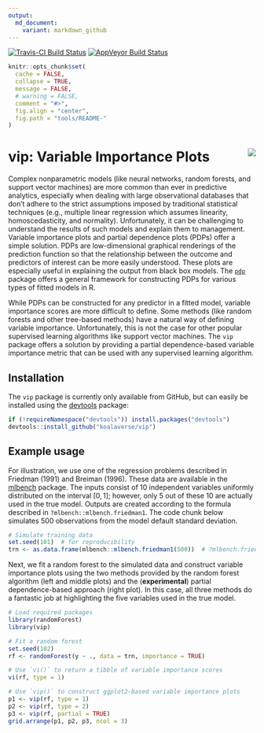 ```yaml
---
output:
  md_document:
    variant: markdown_github
---
```


[![Travis-CI Build Status](https://travis-ci.org/koalaverse/vip.svg?branch=master)](https://travis-ci.org/koalaverse/vip)
[![AppVeyor Build Status](https://ci.appveyor.com/api/projects/status/github/koalaverse/vip?branch=master&svg=true)](https://ci.appveyor.com/project/koalaverse/vip)

```r
knitr::opts_chunk$set(
  cache = FALSE,
  collapse = TRUE,
  message = FALSE, 
  # warning = FALSE,
  comment = "#>",
  fig.align = "center",
  fig.path = "tools/README-"
)
```

# vip: Variable Importance Plots <img src="tools/vip-logo.png" align="right" />

Complex nonparametric models (like neural networks, random forests, and support vector machines) are more common than ever in predictive analytics, especially when dealing with large observational databases that don't adhere to the strict assumptions imposed by traditional statistical techniques (e.g., multiple linear regression which assumes linearity, homoscedasticity, and normality). Unfortunately, it can be challenging to understand the results of such models and explain them to management. Variable importance plots and partial dependence plots (PDPs) offer a simple solution. PDPs are low-dimensional graphical renderings of the prediction function so that the relationship between the outcome and predictors of interest can be more easily understood. These plots are especially useful in explaining the output from black box models. The [`pdp`](https://github.com/bgreenwell/pdp) package offers a general framework for constructing PDPs for various types of fitted models in R. 

While PDPs can be constructed for any predictor in a fitted model, variable importance scores are more difficult to define. Some methods (like random forests and other tree-based methods) have a natural way of defining variable importance. Unfortunately, this is not the case for other popular supervised learning algorithms like support vector machines. The `vip` package offers a solution by providing a partial dependence-based variable importance metric that can be used with any supervised learning algorithm.


## Installation

The `vip` package is currently only available from GitHub, but can easily be installed using the [devtools](https://CRAN.R-project.org/package=devtools) package:
```r
if (!requireNamespace("devtools")) install.packages("devtools")
devtools::install_github("koalaverse/vip")
```


## Example usage

For illustration, we use one of the regression problems described in Friedman (1991) and Breiman (1996). These data are available in the [mlbench](https://CRAN.R-project.org/package=mlbench) package. The inputs consist of 10 independent variables uniformly distributed on the interval $\left[0, 1\right]$; however, only 5 out of these 10 are actually used in the true model. Outputs are created according to the formula described in `?mlbench::mlbench.friedman1`. The code chunk below simulates 500 observations from the model default standard deviation.
```r
# Simulate training data
set.seed(101)  # for reproducibility
trn <- as.data.frame(mlbench::mlbench.friedman1(500))  # ?mlbench.friedman1
```
Next, we fit a random forest to the simulated data and construct variable importance plots using the two methods provided by the random forest algorithm (left and middle plots) and the (**experimental**) partial dependence-based approach (right plot). In this case, all three methods do a fantastic job at highlighting the five variables used in the true model.
```r
# Load required packages
library(randomForest)  
library(vip)

# Fit a random forest
set.seed(102)
rf <- randomForest(y ~ ., data = trn, importance = TRUE)

# Use `vi()` to return a tibble of variable importance scores
vi(rf, type = 1)

# Use `vip()` to construct ggplot2-based variable importance plots
p1 <- vip(rf, type = 1)
p2 <- vip(rf, type = 2)
p3 <- vip(rf, partial = TRUE)
grid.arrange(p1, p2, p3, ncol = 3)
```
